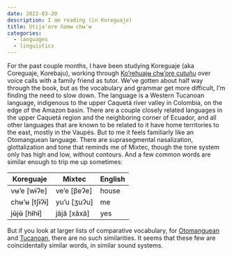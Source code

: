 ```yaml
---
date: 2022-03-20
description: I am reading (in Koreguaje)
title: Utija'ore ñamʉ chʉ'ʉ
categories:
  - languages
  - linguistics
---
```


For the past couple months, I have been studying Koreguaje (aka Coreguaje, Korebaju), working through [Ko'rehuajʉ chʉ'ore cutuñu](https://www.sil.org/resources/archives/19097) over voice calls with a family friend as tutor. We've gotten about half way through the book, but as the vocabulary and grammar get more difficult, I'm finding the need to slow down. The language is a Western Tucanoan language, indigenous to the upper Caquetá river valley in Colombia, on the edge of the Amazon basin. There are a couple closely related languages in the upper Caquetá region and the neighboring corner of Ecuador, and all other languages that are known to be related to it have home territories to the east, mostly in the Vaupés. But to me it feels familiarly like an Otomanguean language. There are suprasegmental nasalization, glottalization and tone that reminds me of Mixtec, though the tone system only has high and low, without contours. And a few common words are similar enough to trip me up sometimes:

| Koreguaje       | Mixtec        | English |
|-----------------|---------------|---------|
| vʉ'e \[wɨʔe\]   | ve'e \[βeʔe\] | house   |
| chʉ'ʉ \[tʃɨʔɨ\] | yu'u \[ʒuʔu\] | me      |
| jʉ̃jʉ̃ \[hɨ̃hɨ̃\]   | jãjã \[xãxã\] | yes     |

But if you look at larger lists of comparative vocabulary, for [Otomanguean](https://en.wikipedia.org/wiki/Oto-Manguean_languages#Lexicon) and [Tucanoan](https://en.wikipedia.org/wiki/Tucanoan_languages#Proto-language), there are no such similarities. It seems that these few are coincidentally similar words, in similar sound systems.